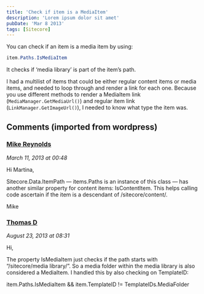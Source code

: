 ```yaml
---
title: 'Check if item is a MediaItem'
description: 'Lorem ipsum dolor sit amet'
pubDate: 'Mar 8 2013'
tags: [Sitecore]
---
```


You can check if an item is a media item by using:

```csharp
item.Paths.IsMediaItem
```

It checks if ‘media library’ is part of the item’s path.

I had a multilist of items that could be either regular content items or media items, and needed to loop through and render a link for each one. Because you use different methods to render a MediaItem link (`MediaManager.GetMediaUrl()`) and regular item link (`LinkManager.GetImageUrl()`), I needed to know what type the item was.

<div class="comments">

## Comments (imported from wordpress)

### [Mike Reynolds](http://sitecorejunkie.wordpress.com/)

_March 11, 2013 at 00:48_

Hi Martina,

Sitecore.Data.ItemPath — items.Paths is an instance of this class — has another similar property for content items: IsContentItem. This helps calling code ascertain if the item is a descendant of /sitecore/content/.

Mike

### [Thomas D](http://tseonet.blogspot.be/)

_August 23, 2013 at 08:31_

Hi,

The property IsMediaItem just checks if the path starts with “/sitecore/media library/”. So a media folder within the media library is also considered a MediaItem. I handled this by also checking on TemplateID:

item.Paths.IsMediaItem && item.TemplateID != TemplateIDs.MediaFolder

</div>